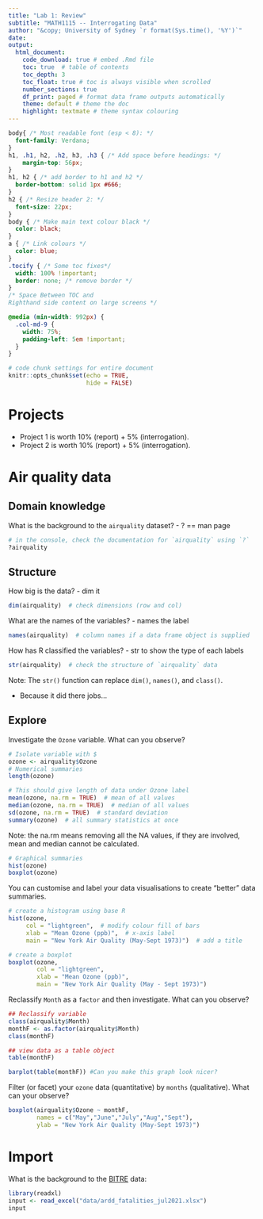 ```yaml
---
title: "Lab 1: Review"
subtitle: "MATH1115 -- Interrogating Data"
author: "&copy; University of Sydney `r format(Sys.time(), '%Y')`"
date: 
output:
  html_document:
    code_download: true # embed .Rmd file
    toc: true  # table of contents
    toc_depth: 3
    toc_float: true # toc is always visible when scrolled
    number_sections: true 
    df_print: paged # format data frame outputs automatically
    theme: default # theme the doc
    highlight: textmate # theme syntax colouring
---
```


<!-- ######################################### -->
<!-- #### Style settings - do not delete! #### -->

```css
body{ /* Most readable font (esp < 8): */
  font-family: Verdana;
}
h1, .h1, h2, .h2, h3, .h3 { /* Add space before headings: */
    margin-top: 56px;
}
h1, h2 { /* add border to h1 and h2 */
  border-bottom: solid 1px #666;
}
h2 { /* Resize header 2: */
  font-size: 22px;
}
body { /* Make main text colour black */
  color: black;
}
a { /* Link colours */
  color: blue;
}
.tocify { /* Some toc fixes*/
  width: 100% !important;
  border: none; /* remove border */
}
/* Space Between TOC and 
Righthand side content on large screens */

@media (min-width: 992px) {
  .col-md-9 {
    width: 75%;
    padding-left: 5em !important;
  }
}
```

```r
# code chunk settings for entire document
knitr::opts_chunk$set(echo = TRUE,
                      hide = FALSE)
```

<!-- #########  End style settings. ########## -->
<!-- ######################################### -->


# Projects
- Project 1 is worth 10% (report) + 5% (interrogation). 
- Project 2 is worth 10% (report) + 5% (interrogation).

# Air quality data

## Domain knowledge

What is the background to the `airquality` dataset?
- ? == man page

```r
# in the console, check the documentation for `airquality` using `?`
?airquality
```

## Structure

How big is the data? - dim it 
```r
dim(airquality)  # check dimensions (row and col)
```

What are the names of the variables? - names the label
```r
names(airquality)  # column names if a data frame object is supplied
```

How has R classified the variables? - str to show the type of each labels
```r
str(airquality)  # check the structure of `airquality` data
```

Note: The `str()` function can replace `dim()`, `names()`, and `class()`.

* Because it did there jobs...

## Explore 

Investigate the `Ozone` variable. What can you observe?

```r
# Isolate variable with $
ozone <- airquality$Ozone
# Numerical summaries
length(ozone)

# This should give length of data under Ozone label
mean(ozone, na.rm = TRUE)  # mean of all values
median(ozone, na.rm = TRUE)  # median of all values
sd(ozone, na.rm = TRUE)  # standard deviation
summary(ozone)  # all summary statistics at once
```
Note: the na.rm means removing all the NA values, if they are involved, mean and median cannot be calculated.
```r
# Graphical summaries
hist(ozone)
boxplot(ozone)
```

You can customise and label your data visualisations to create "better" data summaries. 

```r
# create a histogram using base R
hist(ozone, 
     col = "lightgreen",  # modify colour fill of bars
     xlab = "Mean Ozone (ppb)",  # x-axis label
     main = "New York Air Quality (May-Sept 1973)")  # add a title

# create a boxplot
boxplot(ozone,
        col = "lightgreen",
        xlab = "Mean Ozone (ppb)",
        main = "New York Air Quality (May - Sept 1973)")
```

Reclassify `Month` as a `factor` and then investigate. What can you observe?

```r
## Reclassify variable
class(airquality$Month)
monthF <- as.factor(airquality$Month)
class(monthF)

## view data as a table object
table(monthF)

barplot(table(monthF)) #Can you make this graph look nicer?
```

Filter (or facet) your `ozone` data (quantitative) by `months` (qualitative). What can your observe?

```r
boxplot(airquality$Ozone ~ monthF, 
        names = c("May","June","July","Aug","Sept"),
        ylab = "New York Air Quality (May-Sept 1973)")
```

# Import

What is the background to the [BITRE](https://bitre.gov.au/statistics/safety/fatal_road_crash_database.aspx) data:

```r
library(readxl)
input <- read_excel("data/ardd_fatalities_jul2021.xlsx")
input
```